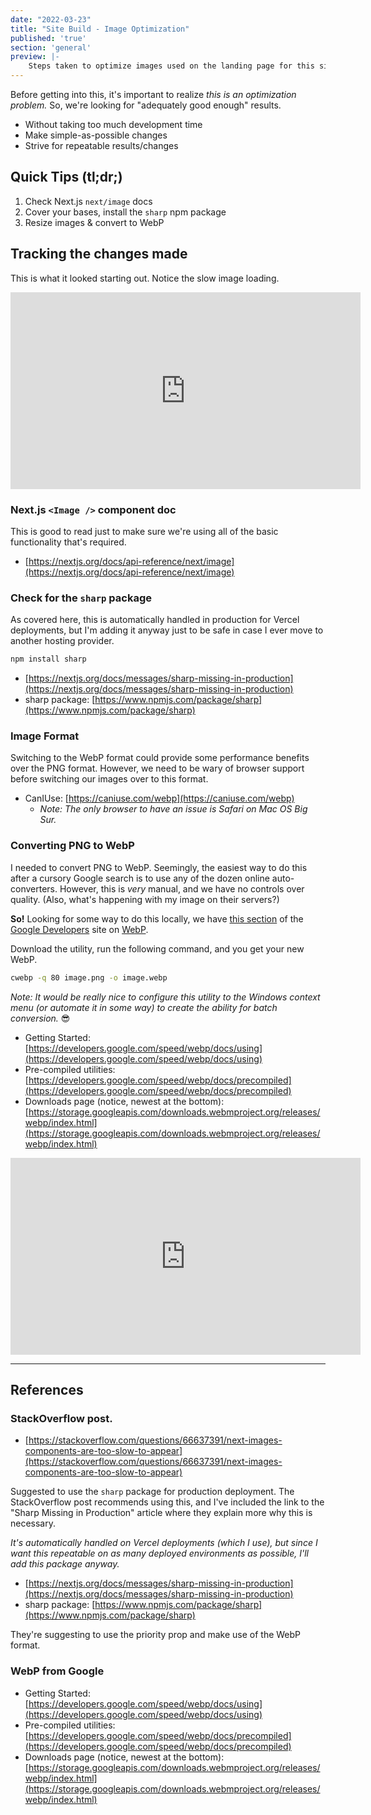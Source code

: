 ```yaml
---
date: "2022-03-23"
title: "Site Build - Image Optimization"
published: 'true'
section: 'general'
preview: |-
    Steps taken to optimize images used on the landing page for this site.
---
```



Before getting into this, it's important to realize _this is an optimization problem._ So,
we're looking for "adequately good enough" results.

- Without taking too much development time
- Make simple-as-possible changes
- Strive for repeatable results/changes

## Quick Tips (tl;dr;)

1. Check Next.js `next/image` docs
2. Cover your bases, install the `sharp` npm package
3. Resize images & convert to WebP


## Tracking the changes made

This is what it looked starting out. Notice the slow image loading.

<iframe width="560" height="315" src="https://www.youtube.com/embed/pFKevpjBtGE" title="YouTube video player" frameborder="0" allow="accelerometer; autoplay; clipboard-write; encrypted-media; gyroscope; picture-in-picture" allowfullscreen></iframe>

### Next.js `<Image />` component doc

This is good to read just to make sure we're using all of the basic functionality
that's required.

- [https://nextjs.org/docs/api-reference/next/image](https://nextjs.org/docs/api-reference/next/image)


### Check for the `sharp` package

As covered here, this is automatically handled in production for Vercel deployments, but I'm
adding it anyway just to be safe in case I ever move to another hosting provider.

```bash
npm install sharp
```

- [https://nextjs.org/docs/messages/sharp-missing-in-production](https://nextjs.org/docs/messages/sharp-missing-in-production)
- sharp package: [https://www.npmjs.com/package/sharp](https://www.npmjs.com/package/sharp)


### Image Format

Switching to the WebP format could provide some performance benefits over the PNG
format. However, we need to be wary of browser support before switching our images
over to this format.

- CanIUse: [https://caniuse.com/webp](https://caniuse.com/webp)
    - _Note: The only browser to have an issue is Safari on Mac OS Big Sur._


### Converting PNG to WebP

I needed to convert PNG to WebP. Seemingly, the easiest way to do this after a cursory Google
search is to use any of the dozen online auto-converters. However, this is _very_ manual, and 
we have no controls over quality. (Also, what's happening with my image on their servers?)

**So!** Looking for some way to do this locally, we have [this section](https://developers.google.com/speed/webp) 
of the [Google Developers](https://developers.google.com/) site on [WebP](https://developers.google.com/speed/webp).

Download the utility, run the following command, and you get your new WebP.

```bash
cwebp -q 80 image.png -o image.webp
```

_Note: It would be really nice to configure this utility to the Windows context menu (or automate
it in some way) to create the ability for batch conversion._ 😎

- Getting Started: [https://developers.google.com/speed/webp/docs/using](https://developers.google.com/speed/webp/docs/using)
- Pre-compiled utilities: [https://developers.google.com/speed/webp/docs/precompiled](https://developers.google.com/speed/webp/docs/precompiled)
- Downloads page (notice, newest at the bottom): [https://storage.googleapis.com/downloads.webmproject.org/releases/webp/index.html](https://storage.googleapis.com/downloads.webmproject.org/releases/webp/index.html)

<iframe width="560" height="315" src="https://www.youtube.com/embed/gfvh28vHznc" title="YouTube video player" frameborder="0" allow="accelerometer; autoplay; clipboard-write; encrypted-media; gyroscope; picture-in-picture" allowfullscreen></iframe>

<hr />

## References

### StackOverflow post.

- [https://stackoverflow.com/questions/66637391/next-images-components-are-too-slow-to-appear](https://stackoverflow.com/questions/66637391/next-images-components-are-too-slow-to-appear)

Suggested to use the `sharp` package for production deployment. The StackOverflow post 
recommends using this, and I've included the link to the "Sharp Missing in Production"
article where they explain more why this is necessary.

_It's automatically handled on Vercel deployments (which I use), but since I want this repeatable 
on as many deployed environments as possible, I'll add this package anyway._

- [https://nextjs.org/docs/messages/sharp-missing-in-production](https://nextjs.org/docs/messages/sharp-missing-in-production)
- sharp package: [https://www.npmjs.com/package/sharp](https://www.npmjs.com/package/sharp)

They're suggesting to use the priority prop and make use of 
the WebP format.

### WebP from Google

- Getting Started: [https://developers.google.com/speed/webp/docs/using](https://developers.google.com/speed/webp/docs/using)
- Pre-compiled utilities: [https://developers.google.com/speed/webp/docs/precompiled](https://developers.google.com/speed/webp/docs/precompiled)
- Downloads page (notice, newest at the bottom): [https://storage.googleapis.com/downloads.webmproject.org/releases/webp/index.html](https://storage.googleapis.com/downloads.webmproject.org/releases/webp/index.html)